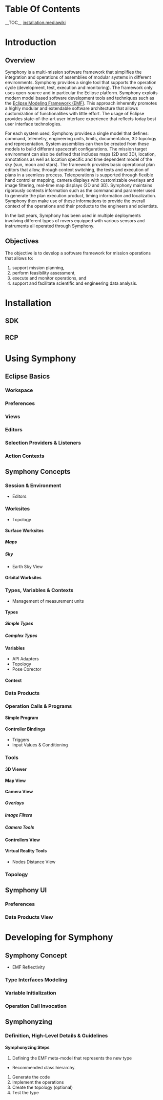 =Table Of Contents=
__TOC__
[[installation.mediawiki]]

=Introduction=
==Overview==
Symphony is a multi-mission software framework that simplifies the integration and operations of assemblies of modular systems in different environments. Symphony provides a single tool that supports the operation cycle (development, test, execution and monitoring). The framework only uses open-source and in particular the Eclipse platform. Symphony exploits modern model based software development tools and techniques such as the [https://eclipse.org/modeling/emf/ Eclipse Modeling Framework (EMF)]. This approach inherently promotes a highly modular and extendable software architecture that allows customization of functionalities with little effort. The usage of Eclipse provides state-of-the-art user interface experience that reflects today best user interface technologies.

For each system used, Symphony provides a single model that defines: command, telemetry, engineering units, limits, documentation, 3D topology and representation. System assemblies can then be created from these models to build different spacecraft configurations. The mission target environment can also be defined that includes maps (2D and 3D), location, annotations as well as location specific and time dependent model of the sky (sun, moon and stars). The framework provides basic operational plan editors that allow, through context switching, the tests and execution of plans in a seemless process. Teleoperations is supported through flexible hand controller mapping, camera displays with customizable overlays and image filtering, real-time map displays (2D and 3D). Symphony maintains rigorously contexts information such as the command and parameter used to generate the plan execution product, timing information and localization. Symphony then make use of these informations to provide the overall context of the operations and their products to the engineers and scientists.

In the last years, Symphony has been used in multiple deployments involving different types of rovers equipped with various sensors and instruments all operated through Symphony.
==Objectives==
The objective is to develop a software framework for mission operations that allows to:
#support mission planning,
#perform feasibility assessment,
#execute and monitor operations, and
#support and facilitate scientific and engineering data analysis. 
=Installation=
==SDK==


==RCP==


=Using Symphony=
==Eclipse Basics==
===Workspace===
===Preferences===
===Views===
===Editors===
===Selection Providers & Listeners===
===Action Contexts===
==Symphony Concepts==
===Session & Environment===
*Editors
===Worksites===
*Topology
====Surface Worksites====
=====Maps=====
=====Sky=====
*Earth Sky View
====Orbital Worksites====
===Types, Variables & Contexts===
*Management of measurement units
====Types====
=====Simple Types=====
=====Complex Types=====
====Variables====
*API Adapters
*Topology
*Pose Corector
====Context====
===Data Products===
===Operation Calls & Programs===
====Simple Program====
====Controller Bindings====
*Triggers
*Input Values & Conditioning
===Tools===
====3D Viewer====
====Map View====
====Camera View====
=====Overlays=====
=====Image Filters=====
=====Camera Tools=====
====Controllers View====
====Virtual Reality Tools====
* Nodes Distance View
===Topology===
==Symphony UI==
===Preferences===
===Data Products View===
			
=Developing for Symphony=

==Symphony Concept==
*EMF Reflectivity
===Type Interfaces Modeling===
===Variable Initialization===
===Operation Call Invocation===
==Symphonyzing==
===Definition, High-Level Details & Guidelines===
====Symphonyzing Steps====
#Defining the EMF meta-model that represents the new type
* Recommended class hierarchy.
#Generate the code
#Implement the operations
#Create the topology (optional)
#Test the type
				<topic label="2. Creating the Symphony plugin">
					<topic label="Definition &amp; Requirements"/>
					<topic label="The Four Steps to making a Symphony plugin">
						<topic label="i.   Creating the Symphony plugin itself">
							<topic label="Example Exercise: Creating the PTU Camera's Symphony plugin"/>
						</topic>
						<topic label="ii.  Creating an Xcore model">
							<topic label="Example Exercise: Developing the PTU Camera's xCore model"/>
						</topic>
						<topic label="iii. Defining a subclass of SymphonyInitializationData">
							<topic label="Guidelines"/>
							<topic label="Example Exercise: Specializing SymphonyInitializationData for the PTU Camera"/>
						</topic>
						<topic label="iv.  Defining a subclass of SymphonySystemApiAdapter">
							<topic label="Localization"/>
							<topic label="Guidelines &amp; Requirements"/>
							<topic label="Example Exercise: Specializing SymphonySystemApiAdapter for the PTU Camera"/>
						</topic>
					</topic>
				</topic>
				<topic label="3. Creating the Symphony System Model (*.ss file)">
					<topic label="Definition"/>
					<topic label="The Six Steps to making a Symphony System Model">
						<topic label="i.   Defining the Topology Root">
							<topic label="Topology Guidelines"/>
						</topic>
						<topic label="ii.  Defining the Bindings">
							<topic label="Currently available bindings in Symphony"/>
							<topic label="Populating the Feature Roots List"/>
							<topic label="Populating the Bindings List"/>
						</topic>
						<topic label="iii. Defining the Connection Points"/>
						<topic label="iv.  Defining Type Members (Only for Composite Systems)"/>
						<topic label="v.   Defining Assembly Links (Only for Composite Systems)"/>
						<topic label="vi.  Registering your Symphony System Model with Symphony">
							<topic label="Steps to register a Symphony System Model"/>
						</topic>
					</topic>
					<topic label="Example Exercise: Creating a complete Symphony System Model for the PTU Camera">
						<topic label="Creating the PTU Camera's Symphony System Model file"/>
						<topic label="Specifying the PTU Camera's Topology">
							<topic label="Creating the CAD folder"/>
							<topic label="Populating the topology">
								<topic label="Desired final topology">
									<topic label="Node hierarchy"/>
									<topic label="Transformations"/>
								</topic>
							</topic>
						</topic>
						<topic label="Making the PTU Camera's Bindings">
							<topic label="Defining the Feature Nodes"/>
							<topic label="Making the Bindings themselves"/>
						</topic>
						<topic label="Registering the PTU Camera's Symphony System Model"/>
						<topic label="Testing the complete PTU Camera with Symphony"/>
					</topic>
				</topic>
			</topic>
		</topic>
		<topic label="Symphony Examples">
		</topic>
==Advanced Topics==
===Specialized Topology Nodes===
===Currently available specialized topology nodes===
===Contributing new tools===

=Examples=
*PTU Dish Antenna
*Camera
*PTU Camera
*Lander
*Lidar
*Mobile Platform
*Robotic Arm
*Rover (Complex Type)

=Tutorials=
==I'm hurry, I want to operate a rover!!!==
==Getting Started Exercises==
===Setting Up A Symphony Environment===
#Creating A Symphony Session
#Creating A Worksite
#Creating Map Layers
#Creating Variables & Contexts
#Creating Data Products Sets
===Issuing Commands===
#Invoking Operations On A Simple System
#Using The Pose Corrector
#Using Operation Call Controller Bindings
===Defining & Using Composite Types===
#Defining A Composite System
#Invoking Operation On Composite System Type Members
#Invoking Operation On A Feature Of Composite Type Members
===Setting Up & Using The Camera View===
#Configuring A Camera View
#Adding Overlays
===Setting Up & Using The Map View===
#Displaying The Environment
#Displaying The Variables
==Create Symphony Types==
===Create A Pan Tilt Unit (PTU) Camera===
#Creat The PTU Camera's EMF Meta-Model
#Implement The operations
#Test The PTU